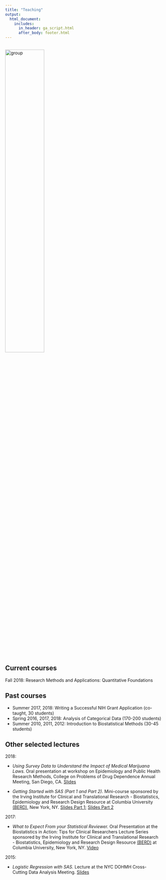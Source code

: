 ```yaml
---
title: "Teaching"
output:
  html_document:
    includes:
      in_header: ga_script.html
      after_body: footer.html
---
```


<link rel="stylesheet" href="academicons.css"/>
<link rel="stylesheet" href="styles.css" type="text/css">

<br><img src="images/group.jpg" alt="group" style="width:50%"><br>

## Current courses

Fall 2018: Research Methods and Applications: Quantitative Foundations  

## Past courses

* Summer 2017, 2018: Writing a Successful NIH Grant Application (co-taught, 30 students)  
* Spring 2016, 2017, 2018: Analysis of Categorical Data (170-200 students)  
* Summer 2010, 2011, 2012: Introduction to Biostatistical Methods (30-45 students) 


## Other selected lectures

2018:

* *Using Survey Data to Understand the Impact of Medical Marijuana Laws.* Oral presentation at workshop on Epidemiology and Public Health Research Methods, College on Problems of Drug Dependence Annual Meeting, San Diego, CA. [Slides](downloads/mauro_cpdd_june2018.pdf)

* *Getting Started with SAS (Part 1 and Part 2).* Mini-course sponsored by the Irving Institute for Clinical and Translational Research - Biostatistics, Epidemiology and Research Design Resource at Columbia University [(BERD)](http://irvinginstitute.columbia.edu/resources/biostatistics.html), New York, NY. [Slides Part 1](downloads/SAS_Minicourse1.pdf); [Slides Part 2](downloads/SAS_Minicourse2.pdf)

2017:

* *What to Expect From your Statistical Reviewer.* Oral Presentation at the Biostatistics in Action: Tips for Clinical Researchers Lecture Series sponsored by the Irving Institute for Clinical and Translational Research - Biostatistics, Epidemiology and Research Design Resource [(BERD)](http://irvinginstitute.columbia.edu/resources/biostatistics.html) at Columbia University, New York, NY. [Video](https://youtu.be/kK787j6j6BQ)

2015:

* *Logistic Regression with SAS.* Lecture at the NYC DOHMH Cross-Cutting Data Analysis Meeting. [Slides](downloads/cmauro_LogRegres_SAS.pdf)